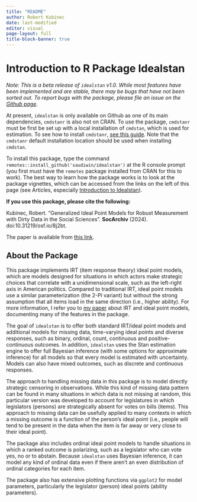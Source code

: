 ```yaml
---
title: "README"
author: Robert Kubinec
date: last-modified
editor: visual
page-layout: full
title-block-banner: true
---
```


# Introduction to R Package Idealstan

*Note: This is a beta release of `idealstan` v1.0. While most features have been implemented and are stable, there may be bugs that have not been sorted out. To report bugs with the package, please file an issue on the [Github page](https://github.com/saudiwin/idealstan/issues).*

At present, `idealstan` is only available on Github as one of its main dependencies, `cmdstanr` is also not on CRAN. To use the package, `cmdstanr` must be first be set up with a local installation of `cmdstan`, which is used for estimation. To see how to install `cmdstanr`, [see this guide](https://mc-stan.org/cmdstanr/). Note that the `cmdstanr` default installation location should be used when installing `cmdstan`.

To install this package, type the command `remotes::install_github('saudiwin/idealstan')` at the R console prompt (you first must have the `remotes` package installed from CRAN for this to work). The best way to learn how the package works is to look at the package vignettes, which can be accessed from the links on the left of this page (see Articles, especially [Introduction to Idealstan](vignettes/Package_Introduction.html)).

**If you use this package, please cite the following:**

Kubinec, Robert. "Generalized Ideal Point Models for Robust Measurement with Dirty Data in the Social Sciences". **SocArchiv** (2024). doi:10.31219/osf.io/8j2bt.

The paper is available from [this link](https://osf.io/8j2bt/).

## About the Package

This package implements IRT (item response theory) ideal point models, which are models designed for situations in which actors make strategic choices that correlate with a unidimensional scale, such as the left-right axis in American politics. Compared to traditional IRT, ideal point models use a similar parameterization (the 2-Pl variant) but without the strong assumption that all items load in the same direction (i.e., higher ability). For more information, I refer you to [my paper](https://osf.io/8j2bt/) about IRT and ideal point models, documenting many of the features in the package.

The goal of `idealstan` is to offer both standard IRT/ideal point models and additional models for missing data, time-varying ideal points and diverse responses, such as binary, ordinal, count, continuous and positive-continuous outcomes. In addition, `idealstan` uses the Stan estimation engine to offer full Bayesian inference (with some options for approximate inference) for all models so that every model is estimated with uncertainty. Models can also have mixed outcomes, such as discrete and continuous responses.

The approach to handling missing data in this package is to model directly strategic censoring in observations. While this kind of missing data pattern can be found in many situations in which data is not missing at random, this particular version was developed to account for legislatures in which legislators (persons) are strategically absent for votes on bills (items). This approach to missing data can be usefully applied to many contexts in which a missing outcome is a function of the person's ideal point (i.e., people will tend to be present in the data when the item is far away or very close to their ideal point).

The package also includes ordinal ideal point models to handle situations in which a ranked outcome is polarizing, such as a legislator who can vote yes, no or to abstain. Because `idealstan` uses Bayesian inference, it can model any kind of ordinal data even if there aren't an even distribution of ordinal categories for each item.

The package also has extensive plotting functions via `ggplot2` for model parameters, particularly the legislator (person) ideal points (ability parameters).
